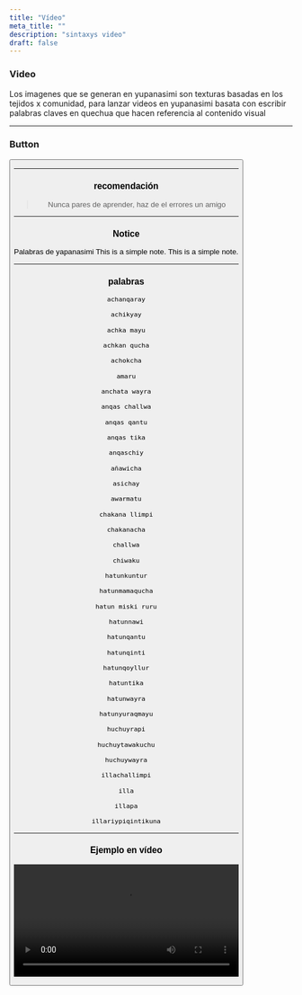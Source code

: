 ```yaml
---
title: "Vídeo"
meta_title: ""
description: "sintaxys video"
draft: false
---
```



### Video 

Los imagenes que se generan en yupanasimi son texturas basadas en los tejidos x comunidad, para lanzar videos en yupanasimi basata con escribir palabras claves en quechua que hacen referencia al contenido visual

---


### Button

<Button label="Button" link="#" style="solid"/>

---

### recomendación 

> Nunca pares de aprender, haz de el errores un amigo

---

### Notice

<Notice type="note">
Palabras de yapanasimi
</Notice>

<Notice type="tip">
This is a simple note.
</Notice>

<Notice type="info">
This is a simple note.
</Notice>

<Notice type="warning">

</Notice>

---


### palabras 

```
achanqaray
```

```
achikyay
```

```
achka mayu
```

```
achkan qucha
```

```
achokcha
```

```
amaru
```


```
anchata wayra
```

```
anqas challwa
```
```
anqas qantu
```
```
anqas tika
```
```
anqaschiy
```
```
añawicha
```
```
asichay
```
```
awarmatu
```
```
chakana llimpi
```
```
chakanacha
```
```
challwa
```
```
chiwaku
```
```
hatunkuntur
```
```
hatunmamaqucha
```
```
hatun miski ruru
```
```
hatunnawi
```
```
hatunqantu
```
```
hatunqinti
```
```
hatunqoyllur
```
```
hatuntika
```
```
hatunwayra
```
```
hatunyuraqmayu
```
```
huchuyrapi
```
```
huchuytawakuchu
```
```
huchuywayra
```
```
illachallimpi
```
```
illa
```
```
illapa
```
```
illariypiqintikuna
```



---

### Ejemplo en vídeo 

<Video
  width="100%"
  src="https://joy1.videvo.net/videvo_files/video/free/video0467/large_watermarked/_import_61516692993d77.04238324_preview.mp4"
/>
